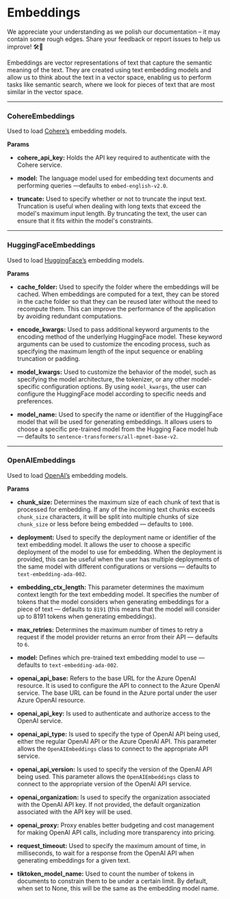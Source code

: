
# Embeddings

<Admonition type="caution" icon="🚧" title="ZONE UNDER CONSTRUCTION">
    <p>
        We appreciate your understanding as we polish our documentation – it may contain some rough edges. Share your feedback or report issues to help us improve! 🛠️📝
    </p>
</Admonition>

Embeddings are vector representations of text that capture the semantic meaning of the text. They are created using text embedding models and allow us to think about the text in a vector space, enabling us to perform tasks like semantic search, where we look for pieces of text that are most similar in the vector space.

---

### CohereEmbeddings

Used to load [Cohere’s](https://cohere.com/) embedding models.

**Params**

- **cohere_api_key:** Holds the API key required to authenticate with the Cohere service.

- **model:** The language model used for embedding text documents and performing queries —defaults to `embed-english-v2.0`.

- **truncate:** Used to specify whether or not to truncate the input text. Truncation is useful when dealing with long texts that exceed the model's maximum input length. By truncating the text, the user can ensure that it fits within the model's constraints.

---

### HuggingFaceEmbeddings

Used to load [HuggingFace’s](https://huggingface.co) embedding models.

**Params**

- **cache_folder:** Used to specify the folder where the embeddings will be cached. When embeddings are computed for a text, they can be stored in the cache folder so that they can be reused later without the need to recompute them. This can improve the performance of the application by avoiding redundant computations.

- **encode_kwargs:** Used to pass additional keyword arguments to the encoding method of the underlying HuggingFace model. These keyword arguments can be used to customize the encoding process, such as specifying the maximum length of the input sequence or enabling truncation or padding.

- **model_kwargs:** Used to customize the behavior of the model, such as specifying the model architecture, the tokenizer, or any other model-specific configuration options. By using `model_kwargs`, the user can configure the HuggingFace model according to specific needs and preferences.

- **model_name:** Used to specify the name or identifier of the HuggingFace model that will be used for generating embeddings. It allows users to choose a specific pre-trained model from the Hugging Face model hub — defaults to `sentence-transformers/all-mpnet-base-v2`.

---

### OpenAIEmbeddings

Used to load [OpenAI’s](https://openai.com/) embedding models.

**Params**

- **chunk_size:** Determines the maximum size of each chunk of text that is processed for embedding. If any of the incoming text chunks exceeds `chunk_size` characters, it will be split into multiple chunks of size `chunk_size` or less before being embedded — defaults to `1000`.

- **deployment:** Used to specify the deployment name or identifier of the text embedding model. It allows the user to choose a specific deployment of the model to use for embedding. When the deployment is provided, this can be useful when the user has multiple deployments of the same model with different configurations or versions — defaults to `text-embedding-ada-002`.

- **embedding_ctx_length:** This parameter determines the maximum context length for the text embedding model. It specifies the number of tokens that the model considers when generating embeddings for a piece of text — defaults to `8191` (this means that the model will consider up to 8191 tokens when generating embeddings).

- **max_retries:** Determines the maximum number of times to retry a request if the model provider returns an error from their API — defaults to `6`.

- **model:** Defines which pre-trained text embedding model to use — defaults to `text-embedding-ada-002`.

- **openai_api_base:** Refers to the base URL for the Azure OpenAI resource. It is used to configure the API to connect to the Azure OpenAI service. The base URL can be found in the Azure portal under the user Azure OpenAI resource.

- **openai_api_key:** Is used to authenticate and authorize access to the OpenAI service.

- **openai_api_type:** Is used to specify the type of OpenAI API being used, either the regular OpenAI API or the Azure OpenAI API. This parameter allows the `OpenAIEmbeddings` class to connect to the appropriate API service.

- **openai_api_version:** Is used to specify the version of the OpenAI API being used. This parameter allows the `OpenAIEmbeddings` class to connect to the appropriate version of the OpenAI API service.

- **openai_organization:** Is used to specify the organization associated with the OpenAI API key. If not provided, the default organization associated with the API key will be used.

- **openai_proxy:** Proxy enables better budgeting and cost management for making OpenAI API calls, including more transparency into pricing.

- **request_timeout:** Used to specify the maximum amount of time, in milliseconds, to wait for a response from the OpenAI API when generating embeddings for a given text.

- **tiktoken_model_name:** Used to count the number of tokens in documents to constrain them to be under a certain limit. By default, when set to None, this will be the same as the embedding model name.
